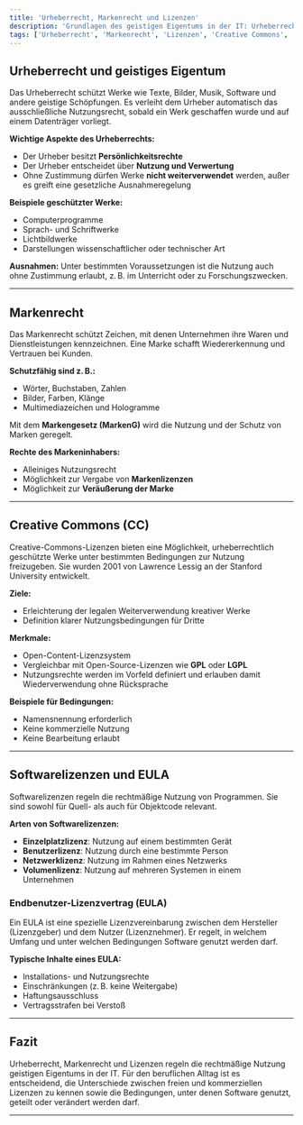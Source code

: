 ```yaml
---
title: 'Urheberrecht, Markenrecht und Lizenzen'
description: 'Grundlagen des geistigen Eigentums in der IT: Urheberrecht, Markenrecht, Creative-Commons-Lizenzen sowie Softwarelizenzen und ihre Bedeutung.'
tags: ['Urheberrecht', 'Markenrecht', 'Lizenzen', 'Creative Commons', 'Softwarelizenz']
---
```


## Urheberrecht und geistiges Eigentum

Das Urheberrecht schützt Werke wie Texte, Bilder, Musik, Software und andere geistige Schöpfungen. Es verleiht dem Urheber automatisch das ausschließliche Nutzungsrecht, sobald ein Werk geschaffen wurde und auf einem Datenträger vorliegt.

**Wichtige Aspekte des Urheberrechts:**

- Der Urheber besitzt **Persönlichkeitsrechte**
- Der Urheber entscheidet über **Nutzung und Verwertung**
- Ohne Zustimmung dürfen Werke **nicht weiterverwendet** werden, außer es greift eine gesetzliche Ausnahmeregelung

**Beispiele geschützter Werke:**

- Computerprogramme
- Sprach- und Schriftwerke
- Lichtbildwerke
- Darstellungen wissenschaftlicher oder technischer Art

**Ausnahmen:**
Unter bestimmten Voraussetzungen ist die Nutzung auch ohne Zustimmung erlaubt, z. B. im Unterricht oder zu Forschungszwecken.

---

## Markenrecht

Das Markenrecht schützt Zeichen, mit denen Unternehmen ihre Waren und Dienstleistungen kennzeichnen. Eine Marke schafft Wiedererkennung und Vertrauen bei Kunden.

**Schutzfähig sind z. B.:**

- Wörter, Buchstaben, Zahlen
- Bilder, Farben, Klänge
- Multimediazeichen und Hologramme

Mit dem **Markengesetz (MarkenG)** wird die Nutzung und der Schutz von Marken geregelt.

**Rechte des Markeninhabers:**

- Alleiniges Nutzungsrecht
- Möglichkeit zur Vergabe von **Markenlizenzen**
- Möglichkeit zur **Veräußerung der Marke**

---

## Creative Commons (CC)

Creative-Commons-Lizenzen bieten eine Möglichkeit, urheberrechtlich geschützte Werke unter bestimmten Bedingungen zur Nutzung freizugeben. Sie wurden 2001 von Lawrence Lessig an der Stanford University entwickelt.

**Ziele:**

- Erleichterung der legalen Weiterverwendung kreativer Werke
- Definition klarer Nutzungsbedingungen für Dritte

**Merkmale:**

- Open-Content-Lizenzsystem
- Vergleichbar mit Open-Source-Lizenzen wie **GPL** oder **LGPL**
- Nutzungsrechte werden im Vorfeld definiert und erlauben damit Wiederverwendung ohne Rücksprache

**Beispiele für Bedingungen:**

- Namensnennung erforderlich
- Keine kommerzielle Nutzung
- Keine Bearbeitung erlaubt

---

## Softwarelizenzen und EULA

Softwarelizenzen regeln die rechtmäßige Nutzung von Programmen. Sie sind sowohl für Quell- als auch für Objektcode relevant.

**Arten von Softwarelizenzen:**

- **Einzelplatzlizenz**: Nutzung auf einem bestimmten Gerät
- **Benutzerlizenz**: Nutzung durch eine bestimmte Person
- **Netzwerklizenz**: Nutzung im Rahmen eines Netzwerks
- **Volumenlizenz**: Nutzung auf mehreren Systemen in einem Unternehmen

### Endbenutzer-Lizenzvertrag (EULA)

Ein EULA ist eine spezielle Lizenzvereinbarung zwischen dem Hersteller (Lizenzgeber) und dem Nutzer (Lizenznehmer). Er regelt, in welchem Umfang und unter welchen Bedingungen Software genutzt werden darf.

**Typische Inhalte eines EULA:**

- Installations- und Nutzungsrechte
- Einschränkungen (z. B. keine Weitergabe)
- Haftungsausschluss
- Vertragsstrafen bei Verstoß

---

## Fazit

Urheberrecht, Markenrecht und Lizenzen regeln die rechtmäßige Nutzung geistigen Eigentums in der IT. Für den beruflichen Alltag ist es entscheidend, die Unterschiede zwischen freien und kommerziellen Lizenzen zu kennen sowie die Bedingungen, unter denen Software genutzt, geteilt oder verändert werden darf.

---
